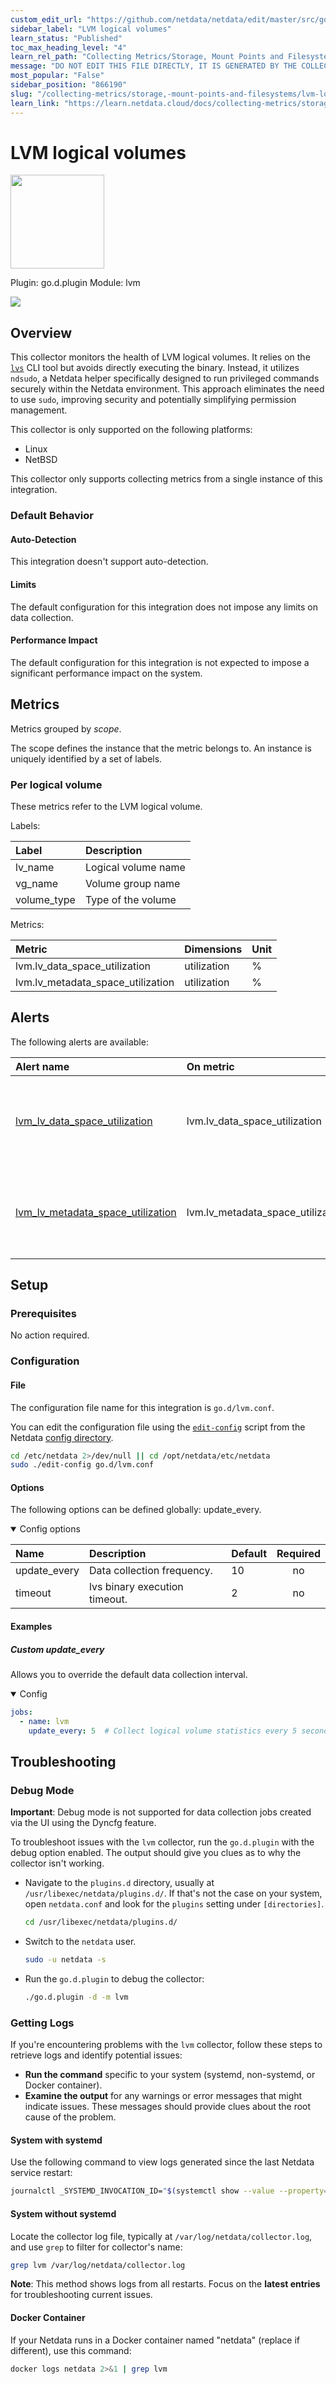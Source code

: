 ```yaml
---
custom_edit_url: "https://github.com/netdata/netdata/edit/master/src/go/plugin/go.d/collector/lvm/metadata.yaml"
sidebar_label: "LVM logical volumes"
learn_status: "Published"
toc_max_heading_level: "4"
learn_rel_path: "Collecting Metrics/Storage, Mount Points and Filesystems"
message: "DO NOT EDIT THIS FILE DIRECTLY, IT IS GENERATED BY THE COLLECTOR'S metadata.yaml FILE"
most_popular: "False"
sidebar_position: "866190"
slug: "/collecting-metrics/storage,-mount-points-and-filesystems/lvm-logical-volumes"
learn_link: "https://learn.netdata.cloud/docs/collecting-metrics/storage,-mount-points-and-filesystems/lvm-logical-volumes"
---
```



# LVM logical volumes


<img src="https://netdata.cloud/img/filesystem.svg" width="150"/>


Plugin: go.d.plugin
Module: lvm

<img src="https://img.shields.io/badge/maintained%20by-Netdata-%2300ab44" />

## Overview

This collector monitors the health of LVM logical volumes. It relies on the [`lvs`](https://man7.org/linux/man-pages/man8/lvs.8.html) CLI tool but avoids directly executing the binary. Instead, it utilizes `ndsudo`, a Netdata helper specifically designed to run privileged commands securely within the Netdata environment. This approach eliminates the need to use `sudo`, improving security and potentially simplifying permission management.




This collector is only supported on the following platforms:

- Linux
- NetBSD

This collector only supports collecting metrics from a single instance of this integration.


### Default Behavior

#### Auto-Detection

This integration doesn't support auto-detection.

#### Limits

The default configuration for this integration does not impose any limits on data collection.

#### Performance Impact

The default configuration for this integration is not expected to impose a significant performance impact on the system.


## Metrics

Metrics grouped by *scope*.

The scope defines the instance that the metric belongs to. An instance is uniquely identified by a set of labels.



### Per logical volume

These metrics refer to the LVM logical volume.

Labels:

| Label      | Description     |
|:-----------|:----------------|
| lv_name | Logical volume name |
| vg_name | Volume group name |
| volume_type | Type of the volume |

Metrics:

| Metric | Dimensions | Unit |
|:------|:----------|:----|
| lvm.lv_data_space_utilization | utilization | % |
| lvm.lv_metadata_space_utilization | utilization | % |



## Alerts


The following alerts are available:

| Alert name  | On metric | Description |
|:------------|:----------|:------------|
| [ lvm_lv_data_space_utilization ](https://github.com/netdata/netdata/blob/master/src/health/health.d/lvm.conf) | lvm.lv_data_space_utilization | LVM logical volume high data space usage (LV ${label:lv_name} VG ${label:vg_name} Type ${label:volume_type}) |
| [ lvm_lv_metadata_space_utilization ](https://github.com/netdata/netdata/blob/master/src/health/health.d/lvm.conf) | lvm.lv_metadata_space_utilization | LVM logical volume high metadata space usage (LV ${label:lv_name} VG ${label:vg_name} Type ${label:volume_type}) |


## Setup

### Prerequisites

No action required.

### Configuration

#### File

The configuration file name for this integration is `go.d/lvm.conf`.


You can edit the configuration file using the [`edit-config`](/docs/netdata-agent/configuration#edit-a-configuration-file-using-edit-config) script from the
Netdata [config directory](/docs/netdata-agent/configuration#the-netdata-config-directory).

```bash
cd /etc/netdata 2>/dev/null || cd /opt/netdata/etc/netdata
sudo ./edit-config go.d/lvm.conf
```
#### Options

The following options can be defined globally: update_every.


<details open><summary>Config options</summary>

| Name | Description | Default | Required |
|:----|:-----------|:-------|:--------:|
| update_every | Data collection frequency. | 10 | no |
| timeout | lvs binary execution timeout. | 2 | no |

</details>

#### Examples

##### Custom update_every

Allows you to override the default data collection interval.

<details open><summary>Config</summary>

```yaml
jobs:
  - name: lvm
    update_every: 5  # Collect logical volume statistics every 5 seconds

```
</details>



## Troubleshooting

### Debug Mode

**Important**: Debug mode is not supported for data collection jobs created via the UI using the Dyncfg feature.

To troubleshoot issues with the `lvm` collector, run the `go.d.plugin` with the debug option enabled. The output
should give you clues as to why the collector isn't working.

- Navigate to the `plugins.d` directory, usually at `/usr/libexec/netdata/plugins.d/`. If that's not the case on
  your system, open `netdata.conf` and look for the `plugins` setting under `[directories]`.

  ```bash
  cd /usr/libexec/netdata/plugins.d/
  ```

- Switch to the `netdata` user.

  ```bash
  sudo -u netdata -s
  ```

- Run the `go.d.plugin` to debug the collector:

  ```bash
  ./go.d.plugin -d -m lvm
  ```

### Getting Logs

If you're encountering problems with the `lvm` collector, follow these steps to retrieve logs and identify potential issues:

- **Run the command** specific to your system (systemd, non-systemd, or Docker container).
- **Examine the output** for any warnings or error messages that might indicate issues.  These messages should provide clues about the root cause of the problem.

#### System with systemd

Use the following command to view logs generated since the last Netdata service restart:

```bash
journalctl _SYSTEMD_INVOCATION_ID="$(systemctl show --value --property=InvocationID netdata)" --namespace=netdata --grep lvm
```

#### System without systemd

Locate the collector log file, typically at `/var/log/netdata/collector.log`, and use `grep` to filter for collector's name:

```bash
grep lvm /var/log/netdata/collector.log
```

**Note**: This method shows logs from all restarts. Focus on the **latest entries** for troubleshooting current issues.

#### Docker Container

If your Netdata runs in a Docker container named "netdata" (replace if different), use this command:

```bash
docker logs netdata 2>&1 | grep lvm
```


